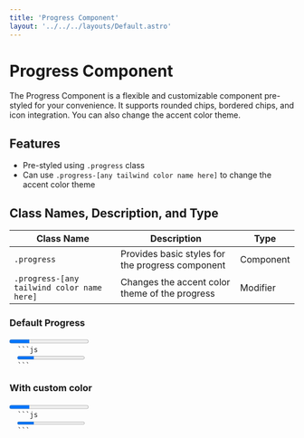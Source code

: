 ```yaml
---
title: 'Progress Component'
layout: '../../../layouts/Default.astro'
---
```



# Progress Component

The Progress Component is a flexible and customizable component pre-styled for your convenience. It supports rounded chips, bordered chips, and icon integration. You can also change the accent color theme.

## Features

- Pre-styled using `.progress` class
- Can use `.progress-[any tailwind color name here]` to change the accent color theme

## Class Names, Description, and Type

| Class Name                                 | Description                                      | Type      |
| ------------------------------------------ | ------------------------------------------------ | --------- |
| `.progress`                                | Provides basic styles for the progress component | Component |
| `.progress-[any tailwind color name here]` | Changes the accent color theme of the progress   | Modifier  |

### Default Progress

<Preview>
  <progress class='progress' value='25' max='100'></progress>
</Preview>
<Code>
  ```js
  <progress class='progress' value='25' max='100'></progress>
  ```
</Code>

### With custom color

<Preview>
  <progress class='progress progress-orange' value='25' max='100'></progress>
</Preview>
<Code>
  ```js
  <progress class='progress progress-orange' value='25' max='100'></progress>
  ```
</Code>
